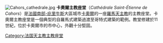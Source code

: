 {{unreferenced|time=2016-02-27T02:32:58+00:00}}
[[File:Cahors_cathedrale.jpg|thumb]]
'''卡奧爾主教座堂'''（''Cathédrale Saint-Étienne de Cahors''）是[[法國|法國]][[南部-庇里牛斯|南部-庇里牛斯]]大區城市[[卡奧爾|卡奧爾]]的一座[[羅馬天主教|羅馬天主教]]的主教座堂。卡奧爾主教座堂是一個典型的自羅馬式建築過渡至哥特式建築的範例。教堂修建於11世紀，位於卡奧爾市的市中心，外觀十分堅固。

{{commons category|Cathédrale Saint-Étienne de Cahors|position=left}}

{{coord|44|26|50|N|01|26|35|E|region:FR_type:landmark|display=title}}
{{法国天主教主教座堂}}
[[Category:法国天主教主教座堂|Category:法国天主教主教座堂]]